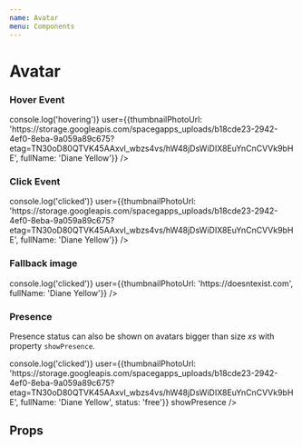 ```yaml
---
name: Avatar
menu: Components
---
```




# Avatar

<Metadata pkg={pkg}/>

### Hover Event
<Playground>
  <Avatar 
    size='l' 
    hoverEvent 
    onMouseOver={() => console.log('hovering')}
    user={{thumbnailPhotoUrl: 'https://storage.googleapis.com/spacegapps_uploads/b18cde23-2942-4ef0-8eba-9a059a89c675?etag=TN30oD80QTVK45AAxvl_wbzs4vs/hW48jDsWiDIX8EuYnCnCVVk9bHE', fullName: 'Diane Yellow'}}
    />
</Playground>

### Click Event
<Playground>
  <Avatar 
    size='l' 
    clickEvent 
    onClick={() => console.log('clicked')}
    user={{thumbnailPhotoUrl: 'https://storage.googleapis.com/spacegapps_uploads/b18cde23-2942-4ef0-8eba-9a059a89c675?etag=TN30oD80QTVK45AAxvl_wbzs4vs/hW48jDsWiDIX8EuYnCnCVVk9bHE', fullName: 'Diane Yellow'}}
    />
</Playground>

### Fallback image
<Playground>
  <Avatar
    size='l'
    clickEvent
    onClick={() => console.log('clicked')}
    user={{thumbnailPhotoUrl: 'https://doesntexist.com', fullName: 'Diane Yellow'}}
    />
</Playground>

### Presence
Presence status can also be shown on avatars bigger than size *xs* with property `showPresence`.

<Playground>
  <Avatar 
    size='m' 
    clickEvent 
    onClick={() => console.log('clicked')}
    user={{thumbnailPhotoUrl: 'https://storage.googleapis.com/spacegapps_uploads/b18cde23-2942-4ef0-8eba-9a059a89c675?etag=TN30oD80QTVK45AAxvl_wbzs4vs/hW48jDsWiDIX8EuYnCnCVVk9bHE', fullName: 'Diane Yellow', status: 'free'}}
    showPresence
    />
</Playground>

## Props

<Props of={Avatar} />